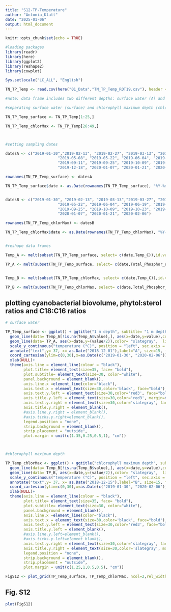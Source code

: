 ---
title: "S12-TP-Temperature"
author: "Antonia_Klatt"
date: "2025-01-06"
output: html_document
---

```{r}
knitr::opts_chunk$set(echo = TRUE)

#loading packages
library(readr)
library(here)
library(ggplot2)
library(reshape2)
library(cowplot)

Sys.setlocale("LC_ALL", "English")

TN_TP_Temp <- read.csv(here("01_Data","TN_TP_Temp_ROT19.csv"), header = TRUE , sep = ";" , stringsAsFactors = FALSE, na.strings = "#NV")

#note: data frame includes two different depths: surface water (A) and chlorophyll maximum depth (B)

#separating surface water (surface) and chlorophyll maximum depth (chlorMax)

TN_TP_Temp_surface <- TN_TP_Temp[1:25,]

TN_TP_Temp_chlorMax <- TN_TP_Temp[26:49,]



#setting sampling dates

datesA <- c("2019-01-30","2019-02-13", "2019-02-27", "2019-03-13", "2019-03-27", "2019-04-10", "2019-04-24",
                       "2019-05-08", "2019-05-22", "2019-06-04", "2019-06-19", "2019-07-17", "2019-07-30", "2019-08-14",
                       "2019-09-11", "2019-09-25", "2019-10-09", "2019-10-23", "2019-11-06","2019-11-20", "2019-12-04",
                       "2019-12-18", "2020-01-07", "2020-01-21", "2020-02-06")

rownames(TN_TP_Temp_surface) <- datesA

TN_TP_Temp_surface$date <- as.Date(rownames(TN_TP_Temp_surface), "%Y-%m-%d")


datesB <- c("2019-01-30", "2019-02-13", "2019-03-13","2019-03-27", "2019-04-10", "2019-04-24", "2019-05-08",
                       "2019-05-22", "2019-06-04", "2019-06-19", "2019-07-17", "2019-07-30", "2019-08-14", "2019-09-11",
                       "2019-09-25", "2019-10-09", "2019-10-23", "2019-11-06","2019-11-20", "2019-12-04","2019-12-18",
                       "2020-01-07", "2020-01-21", "2020-02-06")

rownames(TN_TP_Temp_chlorMax) <- datesB

TN_TP_Temp_chlorMax$date <- as.Date(rownames(TN_TP_Temp_chlorMax), "%Y-%m-%d")


#reshape data frames

Temp_A <- melt(subset(TN_TP_Temp_surface, select= c(date,Temp_C)),id.var="date")

TP_A <- melt(subset(TN_TP_Temp_surface, select= c(date,Total_Phosphor_ugL)),id.var="date")


Temp_B <- melt(subset(TN_TP_Temp_chlorMax, select= c(date,Temp_C)),id.var="date")

TP_B <- melt(subset(TN_TP_Temp_chlorMax, select= c(date,Total_Phosphor_ugL)),id.var="date")

```

## plotting cyanobacterial biovolume, phytol:sterol ratios and C18:C16 ratios

```{r}

# surface water

TP_Temp_surface <- ggplot() + ggtitle("1 m depth", subtitle= "1 m depth")+
  geom_line(data= Temp_A[!is.na(Temp_A$value),], aes(x=date,y=value),color= "red3",  linewidth= 1.15)+ 
  geom_line(data= TP_A, aes(x=date,y=(value/2)),color= "slategray",  linewidth= 1.15)+ 
  scale_y_continuous("temperature (°C)", position = "left", sec.axis = dup_axis((~ .*2 ), name= "Total Phosphorus [µg/L]"))+
  annotate("text",y= 37, x= as.Date("2018-12-01"),label="A", size=15, fontface=2, color="black")+
  coord_cartesian(ylim=c(0,30),x=as.Date(c("2019-01-30", "2020-02-06")),clip="off")+
  xlab(NULL)+
  theme(axis.line = element_line(colour = "black"),
        plot.title= element_text(size=35, face= "bold"),
        plot.subtitle= element_text(size=30, color="white"),
        panel.background = element_blank(),
        axis.line.x =element_line(color="black"),
        axis.text.x = element_text(size=30,color='black', face="bold"),
        axis.text.y.left = element_text(size=30,color='red3', face="bold"),
        axis.title.y.left = element_text(size=30,color='red3', margin=margin(r=25)),
        axis.text.y.right = element_text(size=30,color='slategray', face="bold"),
        axis.title.y.right = element_blank(),
        #axis.line.y.right = element_blank(),
        #axis.ticks.y.right=element_blank(),
        legend.position = "none",
        strip.background = element_blank(),
        strip.placement = "outside",
        plot.margin = unit(c(1.35,0.25,0.5,1), "cm"))



#chlorophyll maximum depth

TP_Temp_chlorMax <- ggplot() + ggtitle("chlorophyll maximum depth", subtitle= "chlorophyll maximum depth")+
  geom_line(data= Temp_B[!is.na(Temp_B$value),], aes(x=date,y=value),color= "red3",  linewidth= 1.15)+ 
  geom_line(data= TP_B, aes(x=date,y=(value/2)),color= "slategray",  linewidth= 1.15)+ 
  scale_y_continuous("temperature (°C)", position = "left", sec.axis = dup_axis((~ .*2 ), name= "Total Phosphorus [µg/L]"))+
  annotate("text",y= 37, x= as.Date("2018-12-15"),label="B", size=15, fontface=2, color="black")+
  coord_cartesian(ylim=c(0,30),x=as.Date(c("2019-01-30", "2020-02-06")),clip="off")+
  xlab(NULL)+
  theme(axis.line = element_line(colour = "black"),
        plot.title= element_text(size=35, face= "bold"),
        plot.subtitle= element_text(size=30, color="white"),
        panel.background = element_blank(),
        axis.line.x =element_line(color="black"),
        axis.text.x = element_text(size=30,color='black', face="bold"),
        axis.text.y.left = element_text(size=30,color='red3', face="bold"),
        axis.title.y.left = element_blank(),
        #axis.line.y.left=element_blank(),
        #axis.ticks.y.left=element_blank(),
        axis.text.y.right = element_text(size=30,color='slategray', face="bold"),
        axis.title.y.right = element_text(size=30,color='slategray', margin=margin(l=25)),
        legend.position = "none",
        strip.background = element_blank(),
        strip.placement = "outside",
        plot.margin = unit(c(1.25,1,0.5,0.5), "cm"))

FigS12 <- plot_grid(TP_Temp_surface, TP_Temp_chlorMax, ncol=2,rel_widths = c(1,1.05), align="h")

```

## Fig. S12

```{r, fig.width = 25, fig.height = 7.5, echo=FALSE}

plot(FigS12)

```
